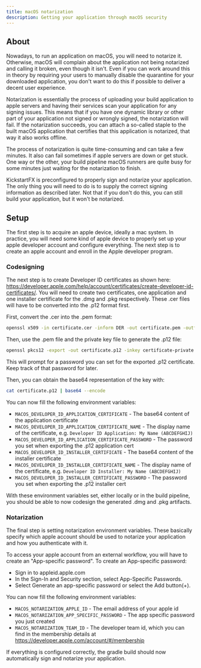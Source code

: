 ```yaml
---
title: macOS notarization
description: Getting your application through macOS security
---
```


## About

Nowadays, to run an application on macOS, you will need to notarize it. Otherwise, macOS will complain about the application not being notarized and calling it broken, even though it isn't. Even if you can work around this in theory by requiring your users to manually disable the quarantine for your downloaded application, you don't want to do this if possible to deliver a decent user experience.

Notarization is essentially the process of uploading your build application to apple servers and having their services scan your application for any signing issues. This means that if you have one dynamic library or other part of your application not signed or wrongly signed, the notarization will fail. If the notarization succeeds, you can attach a so-called staple to the built macOS application that certifies that this application is notarized, that way it also works offline.

The process of notarization is quite time-consuming and can take a few minutes. It also can fail sometimes if apple servers are down or get stuck. One way or the other, your build pipeline macOS runners are quite busy for some minutes just waiting for the notarization to finish.

KickstartFX is preconfigured to properly sign and notarize your application. The only thing you will need to do is to supply the correct signing information as described later. Not that if you don't do this, you can still build your application, but it won't be notarized.

## Setup

The first step is to acquire an apple device, ideally a mac system. In practice, you will need some kind of apple device to properly set up your apple developer account and configure everything. The next step is to create an apple account and enroll in the Apple developer program.

### Codesigning

The next step is to create Developer ID certificates as shown here: https://developer.apple.com/help/account/certificates/create-developer-id-certificates/. You will need to create two certificates, one application and one installer certificate for the .dmg and .pkg respectively. These .cer files will have to be converted into the .p12 format first.

First, convert the .cer into the .pem format:

```bash
openssl x509 -in certificate.cer -inform DER -out certificate.pem -outform PEM
```

Then, use the .pem file and the private key file to generate the .p12 file:

```bash
openssl pkcs12 -export -out certificate.p12 -inkey certificate-private.key -in certificate.pem
```

This will prompt for a password you can set for the exported .p12 certificate. Keep track of that password for later.

Then, you can obtain the base64 representation of the key with:

```bash
cat certificate.p12 | base64 --encode
```

You can now fill the following environment variables:
- `MACOS_DEVELOPER_ID_APPLICATION_CERTIFICATE` - The base64 content of the application certificate
- `MACOS_DEVELOPER_ID_APPLICATION_CERTIFICATE_NAME` - The display name of the certificate, e.g. `Developer ID Application: My Name (ABCDEFGHIJ)`
- `MACOS_DEVELOPER_ID_APPLICATION_CERTIFICATE_PASSWORD` - The password you set when exporting the .p12 application cert
- `MACOS_DEVELOPER_ID_INSTALLER_CERTIFICATE` - The base64 content of the installer certificate
- `MACOS_DEVELOPER_ID_INSTALLER_CERTIFICATE_NAME` - The display name of the certificate, e.g. `Developer ID Installer: My Name (ABCDEFGHIJ)`
- `MACOS_DEVELOPER_ID_INSTALLER_CERTIFICATE_PASSWORD` - The password you set when exporting the .p12 installer cert

With these environment variables set, either locally or in the build pipeline, you should be able to now codesign the generated .dmg and .pkg artifacts.

### Notarization

The final step is setting notarization environment variables. These basically specify which apple account should be used to notarize your application and how you authenticate with it.

To access your apple account from an external workflow, you will have to create an "App-specific password". To create an App-specific password:
- Sign in to appleid.apple.com
- In the Sign-In and Security section, select App-Specific Passwords.
- Select Generate an app-specific password or select the Add button(+).

You can now fill the following environment variables:
- `MACOS_NOTARIZATION_APPLE_ID` - The email address of your apple id
- `MACOS_NOTARIZATION_APP_SPECIFIC_PASSWORD` - The app specific password you just created
- `MACOS_NOTARIZATION_TEAM_ID` - The developer team id, which you can find in the membership details at https://developer.apple.com/account/#/membership

If everything is configured correctly, the gradle build should now automatically sign and notarize your application.
